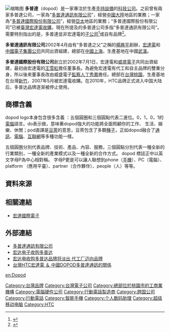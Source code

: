 {{Infobox_Company |
  company_name   = 多普達通訊有限公司|
  company_name_en= dopod Communication Co.|
  company_logo   = |
  company_type   = 通訊 |
  company_slogan = Enjoy Mobility|
  foundation     = 2002年4月|
  location       = {{flagicon|China}}[[中華人民共和國|中華人民共和國]][[上海市|上海市]]北京東路668號（科技京城）G區8樓|
  telephone_no   = +86 21 5308-8885|
  chairman       =[[陳主望|陳主望]]|
  CEO            =[[陳敬宏|陳敬宏]]|
  COO            =[[許偉德|許偉德]]|
  sales          = 已停業 |
  profit         = 已停業 |
  asset          = 已停業 |
  market_value   = 0 |
  num_employees  = 1000 |
  industry       = [[通訊|通訊]][[工業|工業]] |
  products       = 手持式設備 |
  revenue        = 0 |
  homepage       = <s>[http://www.dopod.com/ www.dopod.com]<s> |
}}
[[File:DopodC720W.jpg|缩略图]]
'''多普達'''（dopod）是一家專注於生產[[手持設備|手持設備]]的[[科技|科技]][[公司|公司]]。之前曾有兩家多普達公司，一家為“[[多普達通訊有限公司|多普達通訊有限公司]]”，經營[[中國大陸|中國大陸]]地區的業務；一家為“[[多普達國際股份有限公司|多普達國際股份有限公司]]”，經營[[亞太|亞太]]地區的業務；“多普達國際股份有限公司”已被[[臺灣|臺灣]][[宏達電|宏達電]][[收購|收購]]，現在所提及的多普達公司多指“多普達通訊有限公司”。需要特別指出的是，多普達並非宏達電的[[子公司|子公司]]<ref name="多普達公司並非宏達電的子公司">{{cite web|url=http://www.corpasia.net/taiwan/2498/irwebsite_c/index.php?secmod=announcements&mod=announcedetail&id=242|title=多普達並非宏達電的子公司：澄清鉅亨網提及多普達是宏達電2498(TW)子公司之相關報導}}{{dead link|date=2017年12月 |bot=InternetArchiveBot |fix-attempted=yes }}</ref>或自有品牌<ref name="多普達並非宏達電的自有品牌">{{cite web|url=http://www.corpasia.net/taiwan/2498/irwebsite_c/index.php?secmod=announcements&mod=announcedetail&id=243|title=多普達並非宏達電的自有品牌：澄清中央通訊社之相關報導}}{{dead link|date=2017年12月 |bot=InternetArchiveBot |fix-attempted=yes }}</ref>。

'''多普達通訊有限公司'''2002年4月由有“多普達之父”之稱的[[楊興平|楊興平]]創辦，[[宏達電|宏達電]]和[[中國電子信息產業集團有限公司|中國電子集團公司]]共同出資組建，總部在[[中國|中國]][[上海|上海]]，生產基地在中國[[武漢|武漢]]。

'''多普達國際股份有限公司'''創立於2002年7月1日，宏達電和[[威盛電子|威盛電子]]共同出資組建，最初由宏達電的[[王雪紅|王雪紅]]擔任董事長。為避免宏達電有代工和自主品牌的雙重分身，所以後來董事長改由威盛電子[[監察人|監察人]][[丁秀鳳|丁秀鳳]]擔任。總部在[[台灣|台灣]][[桃園市|桃園]]，生產基地在台灣[[新竹市|新竹]]，2007年5月被宏達電收購。在2010年，HTC品牌正式进入中国大陆后，多普达品牌逐渐被停止使用。

==商標含義==
dopod logo本身包含很多含義 ：五個圓圈和三個圓點代表二進位。0，1，0，1的[[電腦|電腦]]語言。do表示做，意味著dopod強大的功能將全面照顧你的工作、 生活、娛樂、休閒；pod直譯是[[豆莢|豆莢]]的意思，豆莢包含了多顆[[種子|種子]]，正如dopod融合了[[通訊|通訊]]、[[電腦|電腦]]、[[互聯網|互聯網]]等多種功能一樣。 

五個圓圈分別代表品牌、技術、產品、內容、服務，三個圓點分別代表一種全新的行業類別，一種全新的產業模式以及一種全新的合作方式。 dopod 標誌正中以英文字母P為中心相對稱。 字母P更是可以讓人聯想到phone（[[手機|手機]]）、PC（電腦）、platform （應用平臺）、partner（合作夥伴）、people（人）等等。

==資料來源==
<references />

==相關連結==
*[[宏達國際電子|宏達國際電子]]

==外部連結==
*[https://web.archive.org/web/20080708173628/http://www.dopod.com/ 多普達通訊有限公司]
*[http://tech.sina.com.cn/t/2006-06-06/0710975700.shtml 宏达电子收购多普达] {{Wayback|url=http://tech.sina.com.cn/t/2006-06-06/0710975700.shtml |date=20200806021551 }}
*[http://tech.sina.com.cn/t/2007-05-10/18121501226.shtml 宏达电收购多普达品牌将淡出 代工厂迈向品牌] {{Wayback|url=http://tech.sina.com.cn/t/2007-05-10/18121501226.shtml |date=20190610103533 }}
*[http://haur1202.wordpress.com/2009/04/03/%E5%8F%B0%E7%81%A3htc%E5%AE%8F%E9%81%94%E9%9B%BB-%EF%BC%86-%E4%B8%AD%E5%9C%8Bdopod%E5%A4%9A%E6%99%AE%E9%81%94%E9%80%9A%E8%A8%8A%E7%9A%84%E9%97%9C%E4%BF%82/ 台灣HTC宏達電 ＆ 中國DOPOD多普達通訊的關係] {{Wayback|url=http://haur1202.wordpress.com/2009/04/03/%E5%8F%B0%E7%81%A3htc%E5%AE%8F%E9%81%94%E9%9B%BB-%EF%BC%86-%E4%B8%AD%E5%9C%8Bdopod%E5%A4%9A%E6%99%AE%E9%81%94%E9%80%9A%E8%A8%8A%E7%9A%84%E9%97%9C%E4%BF%82/ |date=20190630043128 }}

{{HTC Phones S Series}}

[[Category:台灣品牌|Category:台灣品牌]]
[[Category:台灣電子公司|Category:台灣電子公司]]
[[Category:總部位於桃園市的工商業機構|Category:總部位於桃園市的工商業機構]]
[[Category:電腦硬件公司|Category:電腦硬件公司]]
[[Category:行動電話製造商|Category:行動電話製造商]]
[[Category:跨国公司|Category:跨国公司]]
[[Category:行動電話|Category:行動電話]]
[[Category:智能手機|Category:智能手機]]
[[Category:个人数码助理|Category:个人数码助理]]
[[Category:超级移动电脑|Category:超级移动电脑]]
[[Category:HTC|Category:HTC]]

[[en:Dopod|en:Dopod]]